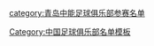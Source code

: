 {{Football squad with groups
|name=2006年青岛中能名单
|bgcolor=#0030A0
|bordercolor=#F8F8F8
|textcolor=#F8F8F8
|title=[[青岛中能足球俱乐部|<span style="color:#F8F8F8">青岛中能</span>]] — [[2006年中国足球超级联赛|<span style="color:#F8F8F8">2006年</span>]][[中国足球超级联赛|<span style="color:#F8F8F8">中超联赛</span>]]第14名
|group1=全年参赛球员
|list1=<div>
{{Football squad2 player|no=1|name=[[刘震理]]}}
{{Football squad2 player|no=2|name=[[杨磊 (1978年)|杨磊]]}}
{{Football squad2 player|no=3|name=[[孙彬]]}}
{{Football squad2 player|no=4|name=[[安帅]]}}
{{Football squad2 player|no=5|name=[[白毅]]}}
{{Football squad2 player|no=6|name=[[吕刚]]}}
{{Football squad2 player|no=7|name=[[秦升]]}}
{{Football squad2 player|no=8|name=[[史汉军]]}}
{{Football squad2 player|no=9|name=[[察可军]]}}
{{Football squad2 player|no=10|name=[[孙新波]]}}
{{Football squad2 player|no=11|name=[[曲波 (足球运动员)|曲波]]}}
{{Football squad2 player|no=12|name=[[周毅 (足球运动员)|周毅]]}}
{{Football squad2 player|no=13|name=[[徐彤]]}}
{{Football squad2 player|no=14|name=[[李乐]]}}
{{Football squad2 player|no=15|name=[[刘俊威]]}}
{{Football squad2 player|no=16|name=[[叶荣顺]]}}
{{Football squad2 player|no=17|name=[[刘健 (足球运动员)|刘健]]}}
{{Football squad2 player|no=18|name=[[刘志勇]]}}
{{Football squad2 player|no=19|name=[[许超]]}}
{{Football squad2 player|no=20|name=[[张天晗]]}}
{{Football squad2 player|no=21|name=[[姜宁]]}}
{{Football squad2 player|no=22|name=[[李帅 (1982年)|李帅]]}}
{{Football squad2 player|no=23|name=[[宋博]]}}
{{Football squad2 player|no=24|name=[[王建文]]}}
{{Football squad2 player|no=25|name=[[许景杰]]}}
{{Football squad2 player|no=26|name=[[孙江山]]}}
{{Football squad2 player|no=27|name=[[郑龙]]}}
{{Football squad2 player|no=28|name=[[王卓]]}}
{{Football squad2 player|no=29|name=[[邱昊]]}}
{{Football squad2 player|no=30|name=[[郭家玮]]}}
{{Football squad2 player|no=31|name=[[金子阳]]}}
{{Football squad2 player|no=32|name=[[张永超]]}}
{{Football squad2 player|no=33|name=[[姚江山]]}}
{{Football squad2 player|no=34|name=[[肖闯]]}}
{{Football squad2 player|no=35|name=[[刘兆文]]}}
{{Football squad2 player|no=36|name=[[王超 (1987年)]]}}
{{Football squad2 player|no=37|name=[[仲华]]}}
</div>
|group2=夏季转入球员
|list2=<div>

</div>
|group3=夏季转出球员
|list3=<div>

</div>
|group4=主教练
|list4=[[殷铁生]]
}}
<noinclude>
{{DEFAULTSORT:Qingdao Jonoon F.C. Squad 2006}}
[[category:青岛中能足球俱乐部参赛名单]]
[[Category:中国足球俱乐部名单模板]]
</noinclude>